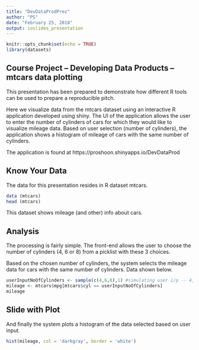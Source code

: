 ```yaml
---
title: "DevDataProdPrez"
author: "PS"
date: "February 25, 2018"
output: ioslides_presentation
---
```


```r
knitr::opts_chunk$set(echo = TRUE)
library(datasets)
```

## Course Project -- Developing Data Products -- mtcars data plotting

This presentation has been prepared to demonstrate how different R tools can be used to prepare a reproducible pitch.

Here we visualize data from the mtcars dataset using an interactive R application developed using shiny. The UI of the application allows the user to enter the number of cylinders of cars for which they would like to visualize mileage data. Based on user selection (number of cylinders), the application shows a histogram of mileage of cars with the same number of cylinders.

The application is found at https://proshoon.shinyapps.io/DevDataProd

## Know Your Data

The data for this presentation resides in R dataset mtcars.

```r
data (mtcars)
head (mtcars)
```

This dataset shows mileage (and other) info about cars. 

## Analysis

The processing is fairly simple. The front-end allows the user to choose the number of cylinders (4, 6 or 8) from a picklist with these 3 choices.

Based on the chosen number of cylinders, the system selects the mileage data for cars with the same number of cylinders. Data shown below. 

```r
userInputNoOfCylinders <- sample(c(4,6,8),1) #simulating user i/p -- 4,6 or 8
mileage <- mtcars$mpg[mtcars$cyl == userInputNoOfCylinders]
mileage
```

## Slide with Plot

And finally the system plots a histogram of the data selected based on user input.

```r
hist(mileage, col = 'darkgray', border = 'white')
```

